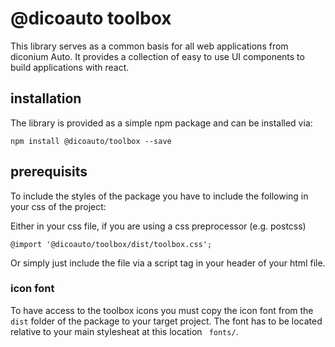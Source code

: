 
# @dicoauto toolbox

This library serves as a common basis for all web applications from diconium Auto. It provides
a collection of easy to use UI components to build applications with react.

## installation

The library is provided as a simple npm package and can be installed via:

```
npm install @dicoauto/toolbox --save
```

## prerequisits

To include the styles of the package you have to include the following in your css of the project:

Either in your css file, if you are using a css preprocessor (e.g. postcss)

```
@import '@dicoauto/toolbox/dist/toolbox.css';
```

Or simply just include the file via a script tag in your header of your html file.

### icon font

To have access to the toolbox icons you must copy the icon font from the `dist` folder of the package
to your target project. The font has to be located relative to your main stylesheat at this location ` fonts/`.

